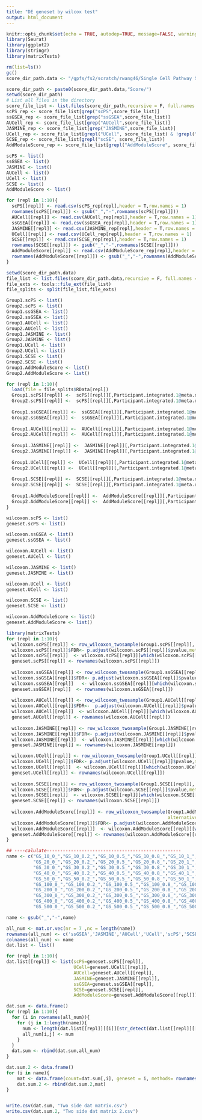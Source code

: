 ```yaml
---
title: "DE geneset by wilcox test"
output: html_document
---
```

```r
knitr::opts_chunk$set(echo = TRUE, autodep=TRUE, message=FALSE, warning=FALSE)
library(Seurat)
library(ggplot2)
library(stringr)
library(matrixTests)
```

```r
rm(list=ls()) 
gc()
score_dir_path.data <- "/gpfs/fs2/scratch/rwang46/Single Cell Pathway Score_scPS/Job 1 Simulation/Practical/Sample size 200/Scenario 1 scimpute/"
```

```r
score_dir_path <- paste0(score_dir_path.data,"Score/")
setwd(score_dir_path)
# List all files in the directory
score_file_list <- list.files(score_dir_path,recursive = F, full.names = F)
scPS_rep <- score_file_list[grep("scPS",score_file_list)]
ssGSEA_rep <- score_file_list[grep("ssGSEA",score_file_list)]
AUCell_rep <- score_file_list[grep("AUCell",score_file_list)]
JASMINE_rep <- score_file_list[grep("JASMINE",score_file_list)]
UCell_rep <- score_file_list[grepl("UCell", score_file_list) & !grepl("AUCell", score_file_list)]
SCSE_rep <- score_file_list[grepl("scSE", score_file_list)]
AddModuleScore_rep <- score_file_list[grepl("AddModuleScore", score_file_list)]

scPS <- list()
ssGSEA <- list()
JASMINE <- list()
AUCell <- list()
UCell <- list()
SCSE <- list()
AddModuleScore <- list()

for (repl in 1:10){
  scPS[[repl]] <- read.csv(scPS_rep[repl],header = T,row.names = 1)
  rownames(scPS[[repl]]) <- gsub("_","-",rownames(scPS[[repl]]))
  AUCell[[repl]] <- read.csv(AUCell_rep[repl],header = T,row.names = 1)
  ssGSEA[[repl]] <- read.csv(ssGSEA_rep[repl],header = T,row.names = 1)
  JASMINE[[repl]] <- read.csv(JASMINE_rep[repl],header = T,row.names = 1)
  UCell[[repl]] <- read.csv(UCell_rep[repl],header = T,row.names = 1)
  SCSE[[repl]] <- read.csv(SCSE_rep[repl],header = T,row.names = 1)
  rownames(SCSE[[repl]]) <- gsub("_","-",rownames(SCSE[[repl]]))
  AddModuleScore[[repl]] <- read.csv(AddModuleScore_rep[repl],header = T,row.names = 1)
  rownames(AddModuleScore[[repl]]) <- gsub("_","-",rownames(AddModuleScore[[repl]]))
}
```

```r
setwd(score_dir_path.data)
file_list <- list.files(score_dir_path.data,recursive = F, full.names = F)
file_exts <- tools::file_ext(file_list)
file_splits <- split(file_list,file_exts)

Group1.scPS <- list()
Group2.scPS <- list()
Group1.ssGSEA <- list()
Group2.ssGSEA <- list()
Group1.AUCell <- list()
Group2.AUCell <- list()
Group1.JASMINE <- list()
Group2.JASMINE <- list()
Group1.UCell <- list()
Group2.UCell <- list()
Group1.SCSE <- list()
Group2.SCSE <- list()
Group1.AddModuleScore <- list()
Group2.AddModuleScore <- list()

for (repl in 1:10){
  load(file = file_splits$RData[repl])
  Group1.scPS[[repl]] <-  scPS[[repl]][,Participant.integrated.1@meta.data$Condition %in% 'Condition_1']
  Group2.scPS[[repl]] <-  scPS[[repl]][,Participant.integrated.1@meta.data$Condition %in% 'Condition_2']
  
  Group1.ssGSEA[[repl]] <-  ssGSEA[[repl]][,Participant.integrated.1@meta.data$Condition %in% 'Condition_1']
  Group2.ssGSEA[[repl]] <-  ssGSEA[[repl]][,Participant.integrated.1@meta.data$Condition %in% 'Condition_2']
  
  Group1.AUCell[[repl]] <-  AUCell[[repl]][,Participant.integrated.1@meta.data$Condition %in% 'Condition_1']
  Group2.AUCell[[repl]] <-  AUCell[[repl]][,Participant.integrated.1@meta.data$Condition %in% 'Condition_2']
  
  Group1.JASMINE[[repl]] <-  JASMINE[[repl]][,Participant.integrated.1@meta.data$Condition %in% 'Condition_1']
  Group2.JASMINE[[repl]] <-  JASMINE[[repl]][,Participant.integrated.1@meta.data$Condition %in% 'Condition_2']
  
  Group1.UCell[[repl]] <-  UCell[[repl]][,Participant.integrated.1@meta.data$Condition %in% 'Condition_1']
  Group2.UCell[[repl]] <-  UCell[[repl]][,Participant.integrated.1@meta.data$Condition %in% 'Condition_2']
  
  Group1.SCSE[[repl]] <-  SCSE[[repl]][,Participant.integrated.1@meta.data$Condition %in% 'Condition_1']
  Group2.SCSE[[repl]] <-  SCSE[[repl]][,Participant.integrated.1@meta.data$Condition %in% 'Condition_2']
  
  Group1.AddModuleScore[[repl]] <-  AddModuleScore[[repl]][,Participant.integrated.1@meta.data$Condition %in% 'Condition_1']
  Group2.AddModuleScore[[repl]] <-  AddModuleScore[[repl]][,Participant.integrated.1@meta.data$Condition %in% 'Condition_2']
}
```

```r
wilcoxon.scPS <- list()
geneset.scPS <- list()

wilcoxon.ssGSEA <- list()
geneset.ssGSEA <- list()

wilcoxon.AUCell <- list()
geneset.AUCell <- list()

wilcoxon.JASMINE <- list()
geneset.JASMINE <- list()

wilcoxon.UCell <- list()
geneset.UCell <- list()

wilcoxon.SCSE <- list()
geneset.SCSE <- list()

wilcoxon.AddModuleScore <- list()
geneset.AddModuleScore <- list()

library(matrixTests)
for (repl in 1:10){
  wilcoxon.scPS[[repl]] <- row_wilcoxon_twosample(Group1.scPS[[repl]], Group2.scPS[[repl]], alternative = 'two.sided', exact =NA, correct = T)
  wilcoxon.scPS[[repl]]$FDR<- p.adjust(wilcoxon.scPS[[repl]]$pvalue,method ="fdr" )
  wilcoxon.scPS[[repl]]  <- wilcoxon.scPS[[repl]][which(wilcoxon.scPS[[repl]] $FDR < 0.05 ),]
  geneset.scPS[[repl]] <- rownames(wilcoxon.scPS[[repl]])
  
  wilcoxon.ssGSEA[[repl]] <- row_wilcoxon_twosample(Group1.ssGSEA[[repl]], Group2.ssGSEA[[repl]], alternative = 'two.sided', exact =NA, correct = T)
  wilcoxon.ssGSEA[[repl]]$FDR<- p.adjust(wilcoxon.ssGSEA[[repl]]$pvalue,method ="fdr" )
  wilcoxon.ssGSEA[[repl]]   <- wilcoxon.ssGSEA[[repl]][which(wilcoxon.ssGSEA[[repl]] $FDR < 0.05 ),]
  geneset.ssGSEA[[repl]]  <- rownames(wilcoxon.ssGSEA[[repl]])
  
  wilcoxon.AUCell[[repl]] <- row_wilcoxon_twosample(Group1.AUCell[[repl]], Group2.AUCell[[repl]], alternative = 'two.sided', exact =NA, correct = T)
  wilcoxon.AUCell[[repl]]$FDR<-  p.adjust(wilcoxon.AUCell[[repl]]$pvalue,method ="fdr" )
  wilcoxon.AUCell[[repl]]  <- wilcoxon.AUCell[[repl]][which(wilcoxon.AUCell[[repl]] $FDR < 0.05 ),]
  geneset.AUCell[[repl]] <- rownames(wilcoxon.AUCell[[repl]])
  
  wilcoxon.JASMINE[[repl]] <- row_wilcoxon_twosample(Group1.JASMINE[[repl]], Group2.JASMINE[[repl]], alternative = 'two.sided', exact =NA, correct = T)
  wilcoxon.JASMINE[[repl]]$FDR<- p.adjust(wilcoxon.JASMINE[[repl]]$pvalue,method ="fdr" )
  wilcoxon.JASMINE[[repl]]  <- wilcoxon.JASMINE[[repl]][which(wilcoxon.JASMINE[[repl]] $FDR < 0.05 ),]
  geneset.JASMINE[[repl]] <- rownames(wilcoxon.JASMINE[[repl]])

  wilcoxon.UCell[[repl]] <- row_wilcoxon_twosample(Group1.UCell[[repl]], Group2.UCell[[repl]], alternative = 'two.sided', exact =NA, correct = T)
  wilcoxon.UCell[[repl]]$FDR<- p.adjust(wilcoxon.UCell[[repl]]$pvalue,method ="fdr" )
  wilcoxon.UCell[[repl]]  <- wilcoxon.UCell[[repl]][which(wilcoxon.UCell[[repl]] $FDR < 0.05 ),]
  geneset.UCell[[repl]] <- rownames(wilcoxon.UCell[[repl]])
  
  wilcoxon.SCSE[[repl]] <- row_wilcoxon_twosample(Group1.SCSE[[repl]], Group2.SCSE[[repl]], alternative = 'two.sided', exact =NA, correct = T)
  wilcoxon.SCSE[[repl]]$FDR<- p.adjust(wilcoxon.SCSE[[repl]]$pvalue,method ="fdr" )
  wilcoxon.SCSE[[repl]]  <- wilcoxon.SCSE[[repl]][which(wilcoxon.SCSE[[repl]] $FDR < 0.05 ),]
  geneset.SCSE[[repl]] <- rownames(wilcoxon.SCSE[[repl]])
  
  wilcoxon.AddModuleScore[[repl]] <- row_wilcoxon_twosample(Group1.AddModuleScore[[repl]], Group2.AddModuleScore[[repl]], 
                                                            alternative = 'two.sided', exact =NA, correct = T)
  wilcoxon.AddModuleScore[[repl]]$FDR<- p.adjust(wilcoxon.AddModuleScore[[repl]]$pvalue,method ="fdr" )
  wilcoxon.AddModuleScore[[repl]]  <- wilcoxon.AddModuleScore[[repl]][which(wilcoxon.AddModuleScore[[repl]] $FDR < 0.05 ),]
  geneset.AddModuleScore[[repl]] <- rownames(wilcoxon.AddModuleScore[[repl]])
}

## ----calulate--------------------------------------------------
name <- c("GS_10_0_","GS_10_0.2_","GS_10_0.5_","GS_10_0.8_","GS_10_1_",
          "GS_20_0_","GS_20_0.2_","GS_20_0.5_","GS_20_0.8_","GS_20_1_",
          "GS_30_0_","GS_30_0.2_","GS_30_0.5_","GS_30_0.8_","GS_30_1_",
          "GS_40_0_","GS_40_0.2_","GS_40_0.5_","GS_40_0.8_","GS_40_1_",
          "GS_50_0_","GS_50_0.2_","GS_50_0.5_","GS_50_0.8_","GS_50_1_",
          "GS_100_0_","GS_100_0.2_","GS_100_0.5_","GS_100_0.8_","GS_100_1_",
          "GS_200_0_","GS_200_0.2_","GS_200_0.5_","GS_200_0.8_","GS_200_1_",
          "GS_300_0_","GS_300_0.2_","GS_300_0.5_","GS_300_0.8_","GS_300_1_",
          "GS_400_0_","GS_400_0.2_","GS_400_0.5_","GS_400_0.8_","GS_400_1_",
          "GS_500_0_","GS_500_0.2_","GS_500_0.5_","GS_500_0.8_","GS_500_1_")

name <- gsub("_","-",name)

all_num <- mat.or.vec(nr = 7 ,nc = length(name))
rownames(all_num) <- c('ssGSEA','JASMINE','AUCell','UCell','scPS','SCSE','AddModuleScore')
colnames(all_num) <- name
dat.list <- list()

for (repl in 1:10){
dat.list[[repl]] <- list(scPS=geneset.scPS[[repl]],
                         UCell=geneset.UCell[[repl]],
                         AUCell=geneset.AUCell[[repl]],                                                       
                         JASMINE=geneset.JASMINE[[repl]],
                         ssGSEA=geneset.ssGSEA[[repl]],
                         SCSE=geneset.SCSE[[repl]],
                         AddModuleScore=geneset.AddModuleScore[[repl]])}

dat.sum <- data.frame()
for (repl in 1:10){
  for (i in rownames(all_num)){
    for (j in 1:length(name)){
      num <- length(dat.list[[repl]][[i]][str_detect(dat.list[[repl]][[i]],name[j])])
      all_num[i,j] <- num
    }
  }
  dat.sum <- rbind(dat.sum,all_num)
}

dat.sum.2 <- data.frame()
for (i in name){
    mat <- data.frame(count=dat.sum[,i], geneset = i, methods= rownames(dat.sum))
    dat.sum.2 <- rbind(dat.sum.2,mat)
}


write.csv(dat.sum, "Two side dat matrix.csv")
write.csv(dat.sum.2, "Two side dat matrix 2.csv")
```

